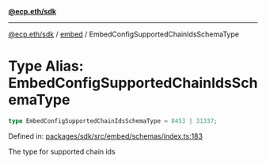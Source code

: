 [**@ecp.eth/sdk**](../../index.mdx)

***

[@ecp.eth/sdk](/sdk-reference/index.mdx) / [embed](/sdk-reference/embed/index.mdx) / EmbedConfigSupportedChainIdsSchemaType

# Type Alias: EmbedConfigSupportedChainIdsSchemaType

```ts
type EmbedConfigSupportedChainIdsSchemaType = 8453 | 31337;
```

Defined in: [packages/sdk/src/embed/schemas/index.ts:183](https://github.com/ecp-eth/comments-monorepo/blob/main/packages/sdk/src/embed/schemas/index.ts#L183)

The type for supported chain ids
